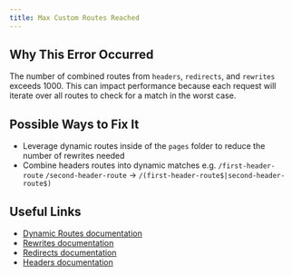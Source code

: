 ```yaml
---
title: Max Custom Routes Reached
---
```


## Why This Error Occurred

The number of combined routes from `headers`, `redirects`, and `rewrites` exceeds 1000. This can impact performance because each request will iterate over all routes to check for a match in the worst case.

## Possible Ways to Fix It

- Leverage dynamic routes inside of the `pages` folder to reduce the number of rewrites needed
- Combine headers routes into dynamic matches e.g. `/first-header-route` `/second-header-route` -> `/(first-header-route$|second-header-route$)`

## Useful Links

- [Dynamic Routes documentation](/docs/pages/building-your-application/routing/dynamic-routes)
- [Rewrites documentation](/docs/pages/api-reference/next-config-js/rewrites)
- [Redirects documentation](/docs/pages/api-reference/next-config-js/redirects)
- [Headers documentation](/docs/pages/api-reference/next-config-js/headers)
